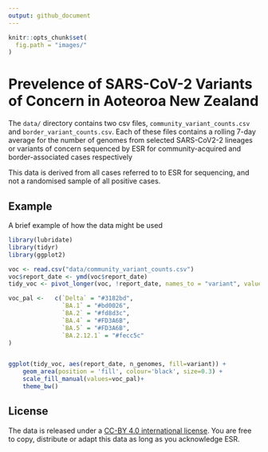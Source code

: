 ```yaml
---
output: github_document
---
```


```r
knitr::opts_chunk$set(
  fig.path = "images/"
)
```

# Prevelence of SARS-CoV-2 Variants of Concern in Aoteoroa New Zealand

The `data/` directory contains two csv files, `community_variant_counts.csv` and 
`border_variant_counts.csv`. Each of these files contains a rolling 7-day average 
for the number of genomes from selected SARS-CoV2-2 lineages or variants of 
concern sequenced by ESR for community-acquired and border-associated cases respectively

This data is derived from all cases referred to to ESR for sequencing, 
and not a randomised sample of all positive cases. 

## Example

A brief example of how the data might be used

```r
library(lubridate)
library(tidyr)
library(ggplot2)

voc <- read.csv("data/community_variant_counts.csv")
voc$report_date <- ymd(voc$report_date)
tidy_voc <- pivot_longer(voc, !report_date, names_to = "variant", values_to = "n_genomes")

voc_pal <-   c(`Delta` = "#3182bd", 
               `BA.1` = "#bd0026", 
               `BA.2` = "#fd8d3c", 
               `BA.4` = "#FD3A6B",
               `BA.5` = "#FD3A6B",
               `BA.2.12.1` = "#fecc5c"
)


ggplot(tidy_voc, aes(report_date, n_genomes, fill=variant)) + 
    geom_area(position = 'fill', colour='black', size=0.3) +
    scale_fill_manual(values=voc_pal)+
    theme_bw()  

```

## License 

The data is released under a [CC-BY 4.0 international license](https://creativecommons.org/licenses/by/4.0/). You are free to copy, distribute or adapt this data as long as you acknowledge ESR. 



